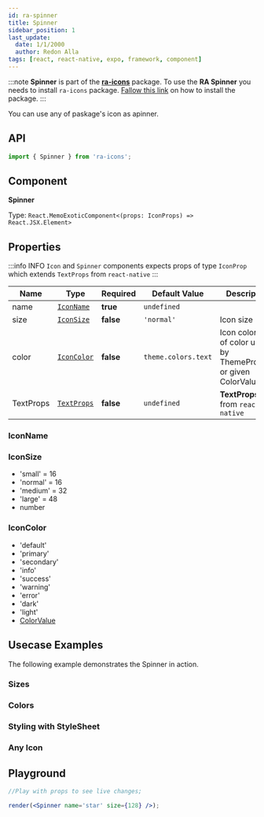 ```yaml
---
id: ra-spinner
title: Spinner
sidebar_position: 1
last_update:
  date: 1/1/2000
  author: Redon Alla
tags: [react, react-native, expo, framework, component]
---
```


:::note
**Spinner** is part of the [**ra-icons**](../icons) package.
To use the **RA Spinner** you needs to install `ra-icons` package. [Fallow this link](/docs/components/icons/ra-icons-basic-usage) on how to install the package.
:::

You can use any of paskage's icon as apinner.

## API

```jsx
import { Spinner } from 'ra-icons';
```

## Component

**Spinner**

Type: `React.MemoExoticComponent<(props: IconProps) => React.JSX.Element>`

## Properties

:::info INFO
`Icon` and `Spinner` components expects props of type `IconProp` which extends `TextProps` from `react-native`
:::

|  Name   | Type | Required | Default Value | Description |
| -- | -- | -- | -- | -- |
| name | [`IconName`](#iconname) | **true** | `undefined` |  |
| size  | [`IconSize`](#iconsize) | **false** | `'normal'` | Icon size |
| color  | [`IconColor`](#iconcolor) | **false** | `theme.colors.text` | Icon color one of color used by ThemeProvider or given ColorValue |
| TextProps  | [`TextProps`](https://reactnative.dev/docs/text#props) | **false** | `undefined` | **TextProps** from `react-native` |

### IconName


<IconsNames />

### IconSize

* 'small' = 16
* 'normal' = 16
* 'medium' = 32
* 'large' = 48
* number

### IconColor

* 'default'
* 'primary'
* 'secondary'
* 'info'
* 'success'
* 'warning'
* 'error'
* 'dark'
* 'light'
* [ColorValue](https://reactnative.dev/docs/colors)

## Usecase Examples

The following example demonstrates the Spinner in action.



### Sizes

<Sizes />

### Colors

<Colors />


### Styling with StyleSheet

<StylingWithStyleSheet />

### Any Icon

<AnyIcon />

## Playground

```jsx live noInline
//Play with props to see live changes;

render(<Spinner name='star' size={128} />);
```